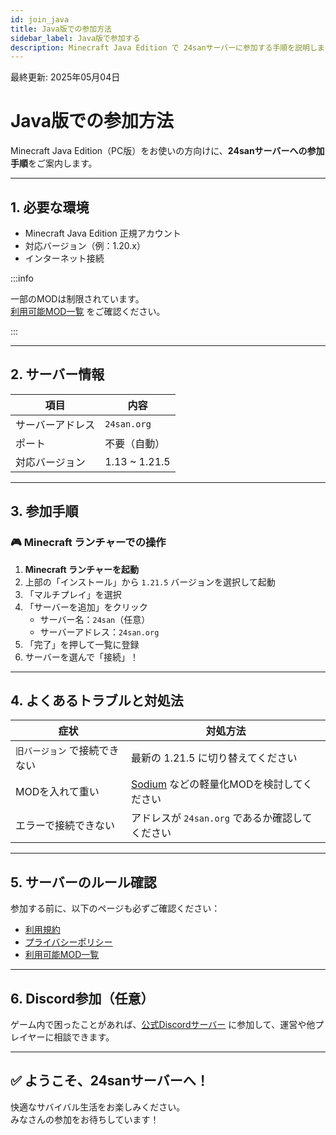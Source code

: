 ```yaml
---
id: join_java
title: Java版での参加方法
sidebar_label: Java版で参加する
description: Minecraft Java Edition で 24sanサーバーに参加する手順を説明します。
---
```


最終更新: 2025年05月04日

# Java版での参加方法

Minecraft Java Edition（PC版）をお使いの方向けに、**24sanサーバーへの参加手順**をご案内します。

---

## 1. 必要な環境

- Minecraft Java Edition 正規アカウント
- 対応バージョン（例：1.20.x）
- インターネット接続

:::info

一部のMODは制限されています。  
[利用可能MOD一覧](/docs/rules/allowed_mods) をご確認ください。

:::

---

## 2. サーバー情報

| 項目 | 内容 |
|------|------|
| サーバーアドレス | `24san.org` |
| ポート | 不要（自動） |
| 対応バージョン | 1.13 ~ 1.21.5 |

---

## 3. 参加手順

### 🎮 Minecraft ランチャーでの操作

1. **Minecraft ランチャーを起動**  
2. 上部の「インストール」から `1.21.5` バージョンを選択して起動  
3. 「マルチプレイ」を選択  
4. 「サーバーを追加」をクリック  
   - サーバー名：`24san`（任意）  
   - サーバーアドレス：`24san.org`  
5. 「完了」を押して一覧に登録  
6. サーバーを選んで「接続」！

---

## 4. よくあるトラブルと対処法

| 症状 | 対処方法 |
|------|----------|
| `旧バージョン` で接続できない | 最新の 1.21.5 に切り替えてください |
| MODを入れて重い | [Sodium](https://www.curseforge.com/minecraft/mc-mods/sodium) などの軽量化MODを検討してください |
| エラーで接続できない | アドレスが `24san.org` であるか確認してください |

---

## 5. サーバーのルール確認

参加する前に、以下のページも必ずご確認ください：

- [利用規約](/docs/rules/terms_of_use)
- [プライバシーポリシー](/docs/rules/privacy_policy)
- [利用可能MOD一覧](/docs/rules/allowed_mods)

---

## 6. Discord参加（任意）

ゲーム内で困ったことがあれば、[公式Discordサーバー](https://discord.com/invite/24san-orgsaba-873417465806352415) に参加して、運営や他プレイヤーに相談できます。

---

## ✅ ようこそ、24sanサーバーへ！

快適なサバイバル生活をお楽しみください。  
みなさんの参加をお待ちしています！
